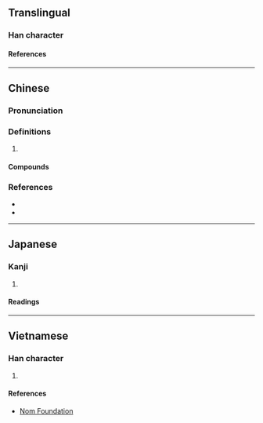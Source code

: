 {{also|嫒}}
{{character info/new}}
==Translingual==

===Han character===
{{Han char|rn=38|rad=女|as=13|sn=16|four=42447|canj=VBBE|ids=⿰女愛}}

====References====
{{Han ref|kx=0272.251|dkj=06807|hdz=21084.150|uh=5B21}}

----

==Chinese==
{{zh-forms|s=嫒}}

===Pronunciation===
{{zh-pron
|m=ài
|c=oi3
|cat=
}}

===Definitions===
{{zh-hanzi}}

# {{zh-only|令嬡}}

====Compounds====
{{zh-der|令嬡}}

===References===
* {{R:twedu|B00714}}
* {{R:yue:Hanzi}}

----

==Japanese==

===Kanji===
{{ja-kanji|grade=|rs=女13}}

# {{defn|lang=ja|sort=女13}}

====Readings====
{{ja-readings
|on=あい
}}

----

==Vietnamese==

===Han character===
{{vi-readings|rs=女13|reading=ái}}

# {{defn|lang=vi|sort=女13}}

====References====
* [http://nomfoundation.org/common/nom_details.php?codepoint=5b21 Nom Foundation]